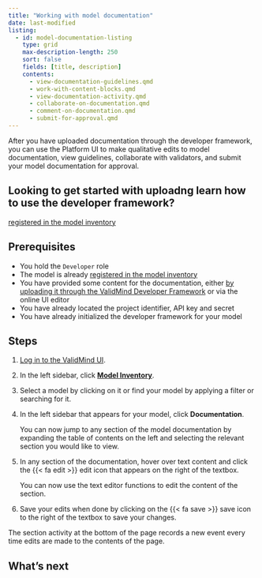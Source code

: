 ```yaml
---
title: "Working with model documentation"
date: last-modified
listing:
  - id: model-documentation-listing
    type: grid
    max-description-length: 250
    sort: false
    fields: [title, description]
    contents:
      - view-documentation-guidelines.qmd
      - work-with-content-blocks.qmd
      - view-documentation-activity.qmd
      - collaborate-on-documentation.qmd
      - comment-on-documentation.qmd
      - submit-for-approval.qmd
---
```


After you have uploaded documentation through the developer framework, you can use the Platform UI to make qualitative edits to model documentation, view guidelines, collaborate with validators, and submit your model documentation for approval. 

::: {.callout-important}
## Looking to get started with uploadng learn how to use the developer framework?

[registered in the model inventory](register-models-in-model-inventory.qmd)

:::

## Prerequisites

* You hold the `Developer` role 
* The model is already [registered in the model inventory](register-models-in-model-inventory.qmd)
* You have provided some content for the documentation, either [by uploading it through the ValidMind Developer Framework](get-started-developer-framework.qmd) or via the online UI editor
* You have already located the project identifier, API key and secret
* You have already initialized the developer framework for your model

## Steps

1. [Log in to the ValidMind UI]({{< var vm_ui >}}).

2. In the left sidebar, click [**Model Inventory**](https://app.prod.validmind.ai/model-inventory).

3. Select a model by clicking on it or find your model by applying a filter or searching for it.

4. In the left sidebar that appears for your model, click **Documentation**.

   You can now jump to any section of the model documentation by expanding the table of contents on the left and selecting the relevant section you would like to view.

5. In any section of the documentation, hover over text content and click the {{< fa edit >}} edit icon that appears on the right of the textbox. 
<!--- **Need image** --->

    You can now use the text editor functions to edit the content of the section.

6. Save your edits when done by clicking on the {{< fa save >}} save icon to the right of the textbox to save your changes.

::: {.column-margin}
::: {.callout-tip}
The section activity at the bottom of the page records a new event every time edits are made to the contents of the page.
:::
:::

<!---
## Troubleshooting

[Include any common issues or errors that may arise during the task and how to resolve them.]
--->

## What's next

:::{#model-documentation-listing}
:::